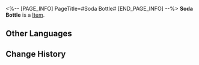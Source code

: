 <%-- [PAGE_INFO]
PageTitle=#Soda Bottle#
[END_PAGE_INFO] --%>
{{Item Infobox
|title       = Soda Bottle
|id          = 223309
|image       = Dreamscape Pass Sticker Soda Bottle.png
|type        = 
|invCategory = 
|rarity      = 4
|effect      = Digital stickers that can be used to decorate the pages of the Dreamtour Handbook. They come in many different styles.
|description = 
|source1     = Unlocked by Default
}}
{{Description|1=...Well, occasionally it could be blue, depending on its mood.}}
'''Soda Bottle''' is a [[Item]].

==Other Languages==
{{Other Languages
|en   = Soda Bottle
|zhs  = 汽水瓶
|zht  = 汽水瓶
|ja   = ソーダの瓶
|ko   = 소다수 병
|es   = Botella de refresco
|fr   = Bouteille de soda
|ru   = Бутылка содовой
|th   = ขวดโซดา
|vi   = Chai Soda
|de   = Limonadenflasche
|id   = Botol Soda
|pt   = Garrafa de Refrigerante
}}

==Change History==
{{Change History|2.0}}